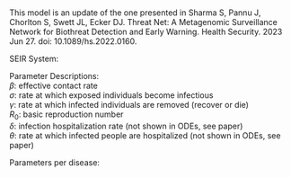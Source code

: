 
###
This model is an update of the one presented in Sharma S, Pannu J, Chorlton S, Swett JL, Ecker DJ. Threat Net: A Metagenomic Surveillance Network for  Biothreat Detection and Early Warning. Health Security. 2023 Jun 27. doi: 10.1089/hs.2022.0160.


SEIR System:
\begin{align*}

\frac{dS}{dt} &= - \underbrace{\beta S I / N}_\textrm{exposure to infection} 

\\

\frac{dE}{dt} &=  \underbrace{\beta S I / N}_\textrm{exposure to infection} - \underbrace{\sigma E}_\textrm{latency period}

\\

\frac{dI}{dt} &=  \underbrace{\sigma E}_\textrm{latency period} - \underbrace{\gamma I}_\text{recovery}

\\

\frac{dR}{dt} &= \underbrace{\gamma I}_\text{recovery}

\\
\end{align*}

Parameter Descriptions: <br />
$\beta$: effective contact rate <br />
$\sigma$: rate at which exposed individuals become infectious  <br />
$\gamma$: rate at which infected individuals are removed (recover or die)  <br />
$R_0$: basic reproduction number <br />
$\delta$: infection hospitalization rate (not shown in ODEs, see paper) <br />
$\theta$: rate at which infected people are hospitalized (not shown in ODEs, see paper) 

Parameters per disease:

\begin{array}{|c|c|c|c|c|c|c|c|}
\hline
& \textrm{SARS-CoV-2} & \textrm{Omicron BA.1} & \textrm{SARS-CoV-1} & \textrm{MERS-CoV} & \textrm{Seasonal Influenza} & \textrm{H1N1 Influenza A (1918)} & \textrm{H5N1 HPAI} \\ \hline
\beta & 0.32 & 1.19 & 0.24 & 0.11 & 0.33 & 0.5 & 0.12 \\ \hline
\sigma & 0.15 & 0.25 & 0.25 & 0.18 & 0.5 & 0.5 & 0.2 \\ \hline
\gamma & 0.125 & 0.125 & 0.1 & 0.13 & 0.25 & 0.25 & 0.11 \\ \hline
R_0: & 2.5 & 9.5 & 2.4 & 0.9 & 1.3 & 2 & 1.1 \\ \hline
\delta & 0.026 & 0.062 & 0.7 & 1.00^* & 0.01 & 0.1^{**} & 1.00^* \\ \hline
\theta & 0.12 & 0.14 & 0.17 & 0.25 & 0.63 & 0.4 & 0.2 \\ \hline
\textrm{References} & (40-46) & (41,44,47) & (40,48) & (40,49-51) & (52-54) & (40,55) & (56-59) \\
 \\ \hline
\end{array}
